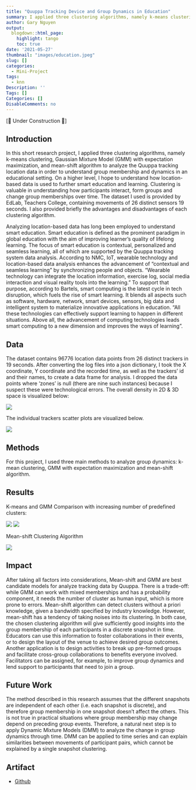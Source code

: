 ```yaml
---
title: "Quuppa Tracking Device and Group Dynamics in Education"
summary: I applied three clustering algorithms, namely k-means clustering, Gaussian Mixture Model (GMM) with expectation maximization, and mean-shift algorithm to analyze the Quuppa tracking location data in order to understand group membership and dynamics in an educational setting.
author: Gary Nguyen
output:
  blogdown::html_page:
    highlight: tango
    toc: true
date: '2021-05-27'
thumbnail: "images/education.jpeg"
slug: []
categories:
  - Mini-Project
tags:
  - knn
Description: ''
Tags: []
Categories: []
DisableComments: no
---
```


[🚧 Under Construction 🚧]

## Introduction

In this short research project, I applied three clustering algorithms, namely k-means clustering, Gaussian Mixture Model (GMM) with expectation maximization, and mean-shift algorithm to analyze the Quuppa tracking location data in order to understand group membership and dynamics in an educational setting. On a higher level, I hope to understand how location-based data is used to further smart education and learning. Clustering is valuable in understanding how participants interact, form groups and change group memberships over time. The dataset I used is provided by EdLab, Teachers College, containing movements of 26 distinct sensors 19 seconds. I also provided briefly the advantages and disadvantages of each clustering algorithm.

Analyzing location-based data has long been employed to understand smart education. Smart education is defined as the prominent paradigm in global education with the aim of improving learner’s quality of lifelong learning. The focus of smart education is contextual, personalized and seamless learning, all of which are supported by the Quuppa tracking system data analysis. According to NMC, IoT, wearable technology and location-based data analysis enhances the advancement of “contextual and seamless learning” by synchronizing people and objects. “Wearable technology can integrate the location information, exercise log, social media interaction and visual reality tools into the learning.” To support that purpose, according to Bartels, smart computing is the latest cycle in tech disruption, which fuels the rise of smart learning. It blends all aspects such as software, hardware, network, smart devices, sensors, big data and intelligent system to materialize innovative applications in education. “All these technologies can effectively support learning to happen in different situations. Above all, the advancement of computing technologies leads smart computing to a new dimension and improves the ways of learning”.

## Data

The dataset contains 96776 location data points from 26 distinct trackers in 19 seconds. After converting the log files into a json dictionary, I took the X coordinate, Y coordinate and the recorded time, as well as the trackers’ id and their names, to create a data frame for analysis. I dropped the data points where ‘zones’ is null (there are nine such instances) because I suspect these were technological errors. The overall density in 2D & 3D space is visualized below:

![](quuppa_density.png)

The individual trackers scatter plots are visualized below.

![](quuppa_movements.png)

## Methods

For this project, I used three main methods to analyze group dynamics: k-mean clustering, GMM with expectation
maximization and mean-shift algorithm.

## Results

K-means and GMM Comparison with increasing number of predefined clusters:

![](quuppa_result_1.png)
![](quuppa_result_2.png)

Mean-shift Clustering Algorithm

![](quuppa_result_3.png)

## Impact

After taking all factors into considerations, Mean-shift and GMM are best candidate models for analyze tracking data by Quuppa. There is a trade-off: while GMM can work with mixed memberships and has a probability component, it needs the number of cluster as human input, which is more prone to errors. Mean-shift algorithm can detect clusters without a priori knowledge, given a bandwidth specified by industry knowledge. However, mean-shift has a tendency of taking noises into its clustering. In both case, the chosen clustering algorithm will give sufficiently good insights into the group membership of each participants in a discrete snapshot in time. Educators can use this information to foster collaborations in their events, or to design the layout of the venue to achieve desired group outcomes. Another application is to design activities to break up pre-formed groups and facilitate cross-group collaborations to benefits everyone involved. Facilitators can be assigned, for example, to improve group dynamics and lend support to participants that need to join a group.

## Future Work

The method described in this research assumes that the different snapshots are independent of each other (i.e. each snapshot is discrete), and therefore group membership in one snapshot doesn’t affect the others. This is not true in practical situations where group membership may change depend on preceding group events. Therefore, a natural next step is to apply Dynamic Mixture Models (DMM) to analyze the change in group dynamics through time. DMM can be applied to time series and can explain similarities between movements of participant pairs, which cannot be explained by a single snapshot clustering.

## Artifact

* [Github](https://github.com/hnguyen1174/location-data-clustering-analysis)



